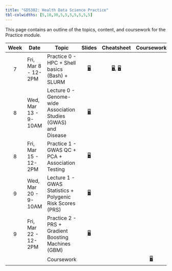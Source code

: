 ```yaml
---
title: "GD5302: Health Data Science Practice"
tbl-colwidths: [5,10,30,5,5,5,5,5,5,5]
---
```


This page contains an outline of the topics, content, and coursework for the Practice module.


::: column-screen-inset-right
|Week|Date|Topic|Slides|Cheatsheet|Coursework|
|:------:|--------|--------|:------:|:------:|:------:|
|7|Fri, Mar 8 - 12-2PM|Practice 0 - HPC + Shell basics (Bash) + SLURM |[🖥️](/slides/pra-0.html "Pra slides"){aria-label="Pratice 0 slides"}|[🖥️](/cheatsheets/cheatsheet-bash.html "Bash cheatsheet"){aria-label="Bash cheatsheet"}, [🖥️](/cheatsheets/cheatsheet-slurm.html "SLURM cheatsheet"){aria-label="SLURM cheatsheet"}|
|8|Wed, Mar 13 - 9-10AM|Lecture 0 - Genome-wide Association Studies (GWAS) and Disease|[🖥️](/slides/lec-0.html "Lec slides"){aria-label="Lecture 0 slides"}| 
|8|Fri, Mar 15 - 12-2PM|Practice 1 - GWAS QC + PCA + Association Testing|[🖥️](/slides/pra-1.html "Pra slides"){aria-label="Pratice 1 slides"}|
|9|Wed, Mar 20 - 9-10AM|Lecture 1 - GWAS Statistics + Polygenic Risk Scores (PRS)|[🖥️](/slides/lec-1.html "Lec slides"){aria-label="Lecture 1 slides"}|
|9|Fri, Mar 22 - 12-2PM|Practice 2 - PRS + Gradient Boosting Machines (GBM)|[🖥️](/slides/pra-2.html "Pra slides"){aria-label="Practice 2 slides"}|
|||Coursework|||[🖥️](/slides/lab-0.html "Coursework"){aria-label="Coursework description"}|
:::